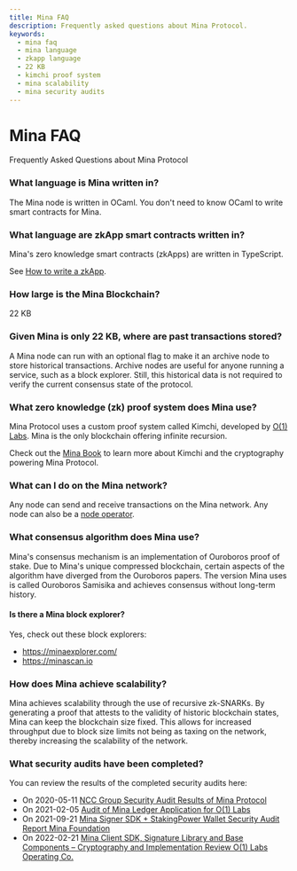 ```yaml
---
title: Mina FAQ
description: Frequently asked questions about Mina Protocol.
keywords: 
  - mina faq
  - mina language
  - zkapp language
  - 22 KB
  - kimchi proof system
  - mina scalability
  - mina security audits
---
```



# Mina FAQ


<Subhead>
Frequently Asked Questions about Mina Protocol
</Subhead>

### What language is Mina written in?

The Mina node is written in OCaml. You don't need to know OCaml to write smart contracts for Mina.

### What language are zkApp smart contracts written in?

Mina's zero knowledge smart contracts (zkApps) are written in TypeScript.

See [How to write a zkApp](/zkapps/how-to-write-a-zkapp).

### How large is the Mina Blockchain?

22 KB

### Given Mina is only 22 KB, where are past transactions stored?

A Mina node can run with an optional flag to make it an archive node to store historical transactions. Archive nodes are useful for anyone running a service, such as a block explorer. Still, this historical data is not required to verify the current consensus state of the protocol.

### What zero knowledge (zk) proof system does Mina use?

Mina Protocol uses a custom proof system called Kimchi,  developed by [O(1) Labs](https://o1labs.org/). Mina is the only blockchain offering infinite recursion.

Check out the [Mina Book](https://o1-labs.github.io/proof-systems/plonk/overview.html) to learn more about Kimchi and the cryptography powering Mina Protocol.

### What can I do on the Mina network?

Any node can send and receive transactions on the Mina network. Any node can also be a [node operator](/node-operators).

### What consensus algorithm does Mina use?

Mina's consensus mechanism is an implementation of Ouroboros proof of stake. Due to Mina's unique compressed blockchain, certain aspects of the algorithm have diverged from the Ouroboros papers. The version Mina uses is called Ouroboros Samisika and achieves consensus without long-term history.

#### Is there a Mina block explorer?

Yes, check out these block explorers:

- https://minaexplorer.com/
- https://minascan.io

### How does Mina achieve scalability?

Mina achieves scalability through the use of recursive zk-SNARKs. By generating a proof that attests to the validity of historic blockchain states, Mina can keep the blockchain size fixed. This allows for increased throughput due to block size limits not being as taxing on the network, thereby increasing the scalability of the network.

### What security audits have been completed?

You can review the results of the completed security audits here:

- On 2020-05-11 [NCC Group Security Audit Results of Mina Protocol](https://research.nccgroup.com/wp-content/uploads/2020/05/NCC_Group_O1Labs_O1LB001_Report_2020-05-11_v1.1.pdf)
- On 2021-02-05 [Audit of Mina Ledger Application for O(1) Labs](https://leastauthority.com/blog/audits/audit-of-mina-ledger-application-for-o1-labs/)
- On 2021-09-21 [Mina Signer SDK + StakingPower Wallet
Security Audit Report Mina Foundation](https://leastauthority.com/wp-content/uploads/2021/09/Least-Authority-Mina-Foundation-Mina-Signer-SDK-StakingPower-Wallet-Final-Audit-Report.pdf)
- On 2022-02-21 [Mina Client SDK, Signature Library and Base
Components – Cryptography and
Implementation Review
O(1) Labs Operating Co.](https://research.nccgroup.com/wp-content/uploads/2022/02/NCC_Group_O1LabsOperatingCo_Report_2022-02-21_v1.0.pdf)